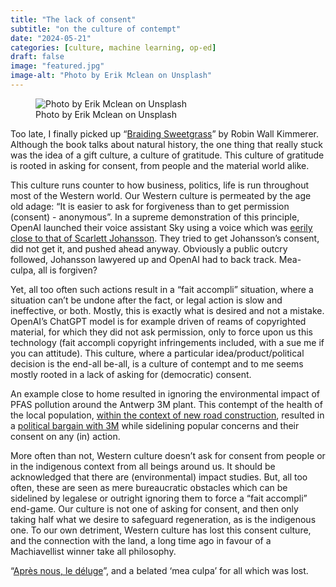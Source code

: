 ```yaml
---
title: "The lack of consent"
subtitle: "on the culture of contempt"
date: "2024-05-21"
categories: [culture, machine learning, op-ed]
draft: false
image: "featured.jpg"
image-alt: "Photo by Erik Mclean on Unsplash"
---
```


![Photo by Erik Mclean on Unsplash](featured.jpg){.preview-image}

Too late, I finally picked up "[Braiding Sweetgrass](https://en.wikipedia.org/wiki/Braiding_Sweetgrass)" by Robin Wall Kimmerer. Although the book talks about natural history, the one thing that really stuck was the idea of a gift culture, a culture of gratitude. This culture of gratitude is rooted in asking for consent, from people and the material world alike.

This culture runs counter to how business, politics, life is run throughout most of the Western world. Our Western culture is permeated by the age old adage: "It is easier to ask for forgiveness than to get permission (consent) - anonymous". In a supreme demonstration of this principle, OpenAI launched their voice assistant Sky using a voice which was [eerily close to that of Scarlett Johansson](https://www.npr.org/2024/05/20/1252495087/openai-pulls-ai-voice-that-was-compared-to-scarlett-johansson-in-the-movie-her). They tried to get Johansson's consent, did not get it, and pushed ahead anyway. Obviously a public outcry followed, Johansson lawyered up and OpenAI had to back track. Mea-culpa, all is forgiven?

Yet, all too often such actions result in a "fait accompli" situation, where a situation can't be undone after the fact, or legal action is slow and ineffective, or both. Mostly, this is exactly what is desired and not a mistake. OpenAI's ChatGPT model is for example driven of reams of copyrighted material, for which they did not ask permission, only to force upon us this technology (fait accompli copyright infringements included, with a sue me if you can attitude). This culture, where a particular idea/product/political decision is the end-all be-all, is a culture of contempt and to me seems mostly rooted in a lack of asking for (democratic) consent.

An example close to home resulted in ignoring the environmental impact of PFAS pollution around the Antwerp 3M plant. This contempt of the health of the local population, [within the context of new road construction](https://www.vrt.be/vrtnws/en/2023/05/16/_nuisance-neighbour-3m-order-to-compensate-family/), resulted in a [political bargain with 3M](https://apache.be/2021/08/27/als-chemiebedrijf-3m-vraagt-draait-provincie-antwerpen) while sidelining popular concerns and their consent on any (in) action.

More often than not, Western culture doesn't ask for consent from people or in the indigenous context from all beings around us. It should be acknowledged that there are (environmental) impact studies. But, all too often, these are seen as mere bureaucratic obstacles which can be sidelined by legalese or outright ignoring them to force a "fait accompli" end-game. Our culture is not one of asking for consent, and then only taking half what we desire to safeguard regeneration, as is the indigenous one. To our own detriment, Western culture has lost this consent culture, and the connection with the land, a long time ago in favour of a Machiavellist winner take all philosophy.

"[Après nous, le déluge](https://en.wikipedia.org/wiki/Apr%C3%A8s_moi,_le_d%C3%A9luge)", and a belated 'mea culpa' for all which was lost.